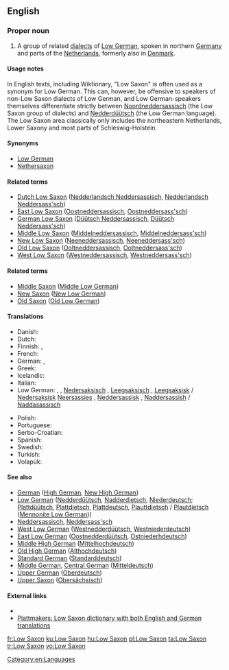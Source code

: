 ==English==
{{interwiktionary|code=nds}}
{{wikipedia}}

===Proper noun===
{{en-proper noun|head=[[low|Low]] [[Saxon]]}}

# A group of related [[dialects]] of [[Low German]], spoken in northern [[Germany]] and parts of the [[Netherlands]], formerly also in [[Denmark]].

====Usage notes====
In English texts, including Wiktionary, "Low Saxon" is often used as a synonym for Low German. This can, however, be offensive to speakers of non-Low Saxon dialects of Low German, and Low German-speakers themselves differentiate strictly between [[Noordneddersassisch]] (the Low Saxon group of dialects) and [[Nedderdüütsch]] (the Low German language). The Low Saxon area classically only includes the northeastern Netherlands, Lower Saxony and most parts of Schleswig-Holstein.

====Synonyms====
* [[Low German]]
* [[Nethersaxon]]

====Related terms====
* [[Dutch Low Saxon]] ([[Nedderlandsch Neddersassisch]], [[Nedderlandsch Neddersass'sch]])
* [[East Low Saxon]] ([[Oostneddersassisch]], [[Oostneddersass'sch]])
* [[German Low Saxon]] ([[Düütsch Neddersassisch]], [[Düütsch Neddersass'sch]])
* [[Middle Low Saxon]] ([[Middelneddersassisch]], [[Middelneddersass'sch]])
* [[New Low Saxon]] ([[Neeneddersassisch]], [[Neeneddersass'sch]])
* [[Old Low Saxon]]  ([[Ooltneddersassisch]], [[Ooltneddersass'sch]])
* [[West Low Saxon]] ([[Westneddersassisch]], [[Westneddersass'sch]])

====Related terms====
* [[Middle Saxon]] ([[Middle Low German]])
* [[New Saxon]] ([[New Low German]])
* [[Old Saxon]] ([[Old Low German]])

====Translations====
{{trans-top|language or language group}}
* Danish: {{t-|da|Nedersaksisk}}
* Dutch: {{t+|nl|Nedersaksisch|n}}
* Finnish: {{t+|fi|alasaksa}}, {{t-|fi|alasaksi}}
* French: {{t+|fr|bas saxon|m}}
* German: {{t+|de|Niedersächsisch}}, {{t-|de|Westniederdeutsch|n}}
* Greek: {{t-|el|Χαμηλός Σάξονας|tr=Chamēlós Sáxonas|sc=Grek}}
* Icelandic: {{t-|is|niðursaxneska}}
* Italian: {{t-|it|basso Sassone|m}}
* Low German: {{t+|nds|Neddersass'sch|n}}, {{t-|nds|Neddersassisch|n}} {{qualifier|Northern}}, [[Nedersaksisch]] {{qualifier|Western}}, [[Leegsaksisch]] {{qualifier|Groningen}}, [[Leegsaksisk]] / [[Nedersaksisk]] {{qualifier|East Frisia}} [[Neersassies]] {{qualifier|Twente, Bentheim}}, [[Neddersassisk]] {{qualifier|Westphalia}}, [[Naddersassish]] / [[Naddasassisch]] {{qualifier|Mennonite Low German}}
{{trans-mid}}
* Polish: {{t-|pl|dolnosaksoński}}
* Portuguese: {{t+|pt|baixo saxão}}
* Serbo-Croatian: {{t-|sh|donjosaksonski}}
* Spanish: {{t+|es|bajo sajón}}
* Swedish: {{t-|sv|Lågsachsiska}}
* Turkish: {{t+|tr|Aşağı Almanca}}
* Volapük: {{t+|vo|Dona-Saxänapük}}
{{trans-bottom}}

====See also====
* [[German]] ([[High German]], [[New High German]])
* [[Low German]] ([[Nedderdüütsch]], [[Nadderdietsch]], [[Niederdeutsch]]; [[Plattdüütsch]], [[Plattdietsch]],  [[Plattdeutsch]], [[Plauttdietsch]] / [[Plautdietsch]] ([[Mennonite Low German]]))
* [[Neddersassisch]], [[Neddersass'sch]]
* [[West Low German]] ([[Westnedderdüütsch]], [[Westniederdeutsch]])
* [[East Low German]] ([[Oostnedderdüütsch]], [[Ostniederhdeutsch]])
* [[Middle High German]] ([[Mittelhochdeutsch]])
* [[Old High German]] ([[Althochdeutsch]])
* [[Standard German]] ([[Standarddeutsch]])
* [[Middle German]], [[Central German]] ([[Mitteldeutsch]])
* [[Upper German]] ([[Oberdeutsch]])
* [[Upper Saxon]] ([[Obersächsisch]])

====External links====
* {{ethnologue|code=nds}}
* [http://plattmakers.de/?lang=en Plattmakers: Low Saxon dictionary with both English and German translations]

[[Category:en:Languages]]

[[fr:Low Saxon]]
[[ku:Low Saxon]]
[[hu:Low Saxon]]
[[pl:Low Saxon]]
[[ta:Low Saxon]]
[[tr:Low Saxon]]
[[vo:Low Saxon]]